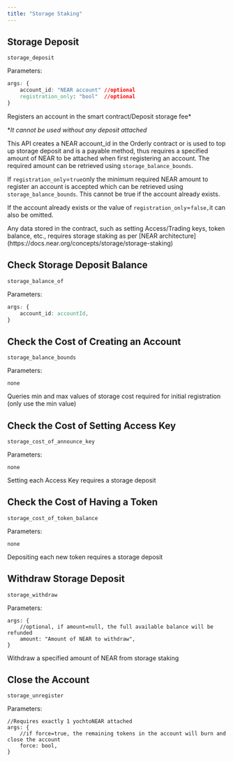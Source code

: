 ```yaml
---
title: "Storage Staking"
---
```


## Storage Deposit

`storage_deposit`

Parameters:

```css
args: {
    account_id: "NEAR account" //optional
    registration_only: "bool"  //optional
}
```

Registers an account in the smart contract/Deposit storage fee\*

\*_It cannot be used without any deposit attached_

This API creates a NEAR account\_id in the Orderly contract or is used to top up storage deposit and is a payable method, thus requires a specified amount of NEAR to be attached when first registering an account. The required amount can be retrieved using `storage_balance_bounds`. 

If `registration_only`\=`true`only the minimum required NEAR amount to register an account is accepted which can be retrieved using `storage_balance_bounds`. This cannot be true if the account already exists.

If the account already exists or the value of `registration_only`\=`false,`it can also be omitted.

<Note>
Any data stored in the contract, such as setting Access/Trading keys, token balance, etc., requires storage staking as per [NEAR architecture](https://docs.near.org/concepts/storage/storage-staking)
</Note>

## Check Storage Deposit Balance

`storage_balance_of`

Parameters:

```css
args: {
    account_id: accountId,
}
```

## Check the Cost of Creating an Account

`storage_balance_bounds`

Parameters:

`none`

Queries min and max values of storage cost required for initial registration (only use the min value)

## Check the Cost of Setting Access Key

`storage_cost_of_announce_key`

Parameters:

`none`

Setting each Access Key requires a storage deposit

## Check the Cost of Having a Token

`storage_cost_of_token_balance`

Parameters:

`none`

Depositing each new token requires a storage deposit

## Withdraw Storage Deposit

`storage_withdraw`

Parameters:

```
args: {
    //optional, if amount=null, the full available balance will be refunded
    amount: "Amount of NEAR to withdraw",
}
```

Withdraw a specified amount of NEAR from storage staking

## Close the Account

`storage_unregister`

Parameters:

```
//Requires exactly 1 yochtoNEAR attached
args: {
    //if force=true, the remaining tokens in the account will burn and close the account
    force: bool,
}
```

## 